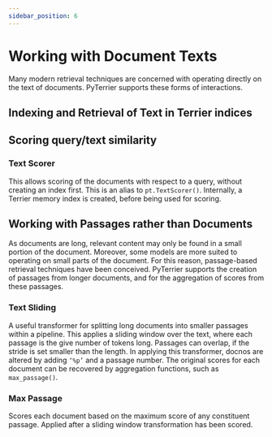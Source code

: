 ```yaml
---
sidebar_position: 6
---
```



# Working with Document Texts

Many modern retrieval techniques are concerned with operating directly on the text of documents. PyTerrier supports these forms of interactions.

## Indexing and Retrieval of Text in Terrier indices

## Scoring query/text similarity
### Text Scorer
This allows scoring of the documents with respect to a query, without creating an index first. This is an alias to `pt.TextScorer()`. Internally, a Terrier memory index is created, before being used for scoring.
<InteractiveFeature 
    apiUrl="https://pyterrier-api-3pxrlcilfa-nw.a.run.app/text-scorer"
/>

## Working with Passages rather than Documents
As documents are long, relevant content may only be found in a small portion of the document. Moreover, some models are more suited to operating on small parts of the document. For this reason, passage-based retrieval techniques have been conceived. PyTerrier supports the creation of passages from longer documents, and for the aggregation of scores from these passages.

### Text Sliding
A useful transformer for splitting long documents into smaller passages within a pipeline. This applies a sliding window over the text, where each passage is the give number of tokens long. Passages can overlap, if the stride is set smaller than the length. In applying this transformer, docnos are altered by adding `‘%p’` and a passage number. The original scores for each document can be recovered by aggregation functions, such as `max_passage()`.
<InteractiveFeature 
    apiUrl="https://pyterrier-api-3pxrlcilfa-nw.a.run.app/text-sliding"
/>


### Max Passage
Scores each document based on the maximum score of any constituent passage. Applied after a sliding window transformation has been scored.

<InteractiveFeature 
    apiUrl="https://pyterrier-api-3pxrlcilfa-nw.a.run.app/max-passage"
/>